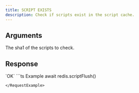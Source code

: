 ```yaml
---
title: SCRIPT EXISTS
description: Check if scripts exist in the script cache.
---
```


## Arguments

<ParamField body="hashes" type="string[]" required>
  The sha1 of the scripts to check.
</ParamField>

## Response

<ResponseField type="string" required>
`OK`
</ResponseField>

<RequestExample>
```ts Example
await redis.scriptFlush()

```
</RequestExample>

